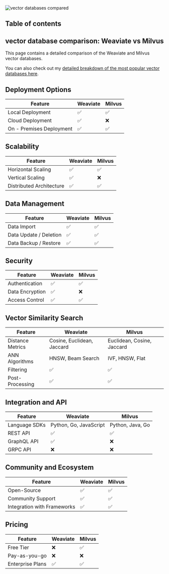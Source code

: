 








<Image src="https://zackproser.b-cdn.net/images/vector-databases-compared.webp" alt="vector databases compared" width={800} height={600} />

## Table of contents

## vector database comparison: Weaviate vs Milvus

This page contains a detailed comparison of the Weaviate and Milvus vector databases.

You can also check out my [detailed breakdown of the most popular vector databases here](/blog/vector-databases-compared). 

## Deployment Options
  | Feature | Weaviate | Milvus |
| ---------| -------------| -------------|
| Local Deployment | ✅ | ✅ |
| Cloud Deployment | ✅ | ❌ |
| On - Premises Deployment | ✅ | ✅ |

## Scalability
  | Feature | Weaviate | Milvus |
| ---------| -------------| -------------|
| Horizontal Scaling | ✅ | ✅ |
| Vertical Scaling | ✅ | ❌ |
| Distributed Architecture | ✅ | ✅ |

## Data Management
  | Feature | Weaviate | Milvus |
| ---------| -------------| -------------|
| Data Import | ✅ | ✅ |
| Data Update / Deletion | ✅ | ✅ |
| Data Backup / Restore | ✅ | ✅ |

## Security
  | Feature | Weaviate | Milvus |
| ---------| -------------| -------------|
| Authentication | ✅ | ✅ |
| Data Encryption | ✅ | ❌ |
| Access Control | ✅ | ✅ |

## Vector Similarity Search
| Feature | Weaviate | Milvus |
|---------|-------------|-------------|
| Distance Metrics | Cosine, Euclidean, Jaccard | Euclidean, Cosine, Jaccard |
| ANN Algorithms | HNSW, Beam Search | IVF, HNSW, Flat |
| Filtering | ✅ | ✅ |
| Post-Processing | ✅ | ✅ |

## Integration and API
| Feature | Weaviate | Milvus |
|---------|-------------|-------------|
| Language SDKs | Python, Go, JavaScript | Python, Java, Go |
| REST API | ✅ | ✅ |
| GraphQL API | ✅ | ❌ |
| GRPC API | ❌ | ❌ |

## Community and Ecosystem
| Feature | Weaviate | Milvus |
|---------|-------------|-------------|
| Open-Source | ✅ | ✅ |
| Community Support | ✅ | ✅ |
| Integration with Frameworks | ✅ | ✅ |

## Pricing
| Feature | Weaviate | Milvus |
|---------|-------------|-------------|
| Free Tier | ❌ | ✅ |
| Pay-as-you-go | ❌ | ❌ |
| Enterprise Plans | ✅ | ✅ |
  